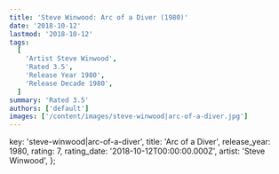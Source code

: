 ```yaml
---
title: 'Steve Winwood: Arc of a Diver (1980)'
date: '2018-10-12'
lastmod: '2018-10-12'
tags:
  [
    'Artist Steve Winwood',
    'Rated 3.5',
    'Release Year 1980',
    'Release Decade 1980',
  ]
summary: 'Rated 3.5'
authors: ['default']
images: ['/content/images/steve-winwood|arc-of-a-diver.jpg']
---
```


  key: 'steve-winwood|arc-of-a-diver',
  title: 'Arc of a Diver',
  release_year: 1980,
  rating: 7,
  rating_date: '2018-10-12T00:00:00.000Z',
  artist: 'Steve Winwood',
};

<MusicRating data={data} />
